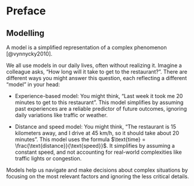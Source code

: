 # Preface {.unnumbered}

## Modelling

A model is a simplified representation of a complex phenomenon [@vynnycky2010].

We all use models in our daily lives, often without realizing it. Imagine a colleague asks, "How long will it take to get to the restaurant?". There are different ways you might answer this question, each reflecting a different "model" in your head:

- Experience-based model: You might think, "Last week it took me 20 minutes to get to this restaurant". This model simplifies by assuming past experiences are a reliable predictor of future outcomes, ignoring daily variations like traffic or weather.

- Distance and speed model: You might think, "The restaurant is 15 kilometers away, and I drive at 45 km/h, so it should take about 20 minutes". This model uses the formula $\text{time} = \frac{\text{distance}}{\text{speed}}$. It simplifies by assuming a constant speed, and not accounting for real-world complexities like traffic lights or congestion.

Models help us navigate and make decisions about complex situations by focusing on the most relevant factors and ignoring the less critical details.
